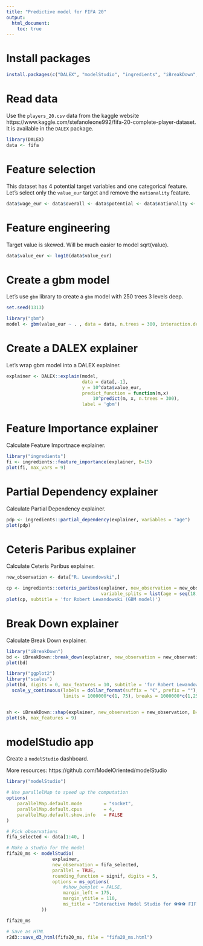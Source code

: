 ```yaml
---
title: "Predictive model for FIFA 20"
output: 
  html_document:
    toc: true
---
```


# Install packages

```r
install.packages(c("DALEX", "modelStudio", "ingredients", "iBreakDown", "gbm")
```

# Read data

Use the `players_20.csv` data from the kaggle website https://www.kaggle.com/stefanoleone992/fifa-20-complete-player-dataset.
It is available in the `DALEX` package.

```r
library(DALEX)
data <- fifa
```

# Feature selection

This dataset has 4 potential target variables and one categorical feature.
Let's select only the `value_eur` target and remove the `nationality` feature.

```r
data$wage_eur <- data$overall <- data$potential <- data$nationality <- NULL
```

# Feature engineering

Target value is skewed. Will be much easier to model sqrt(value).

```r
data$value_eur <- log10(data$value_eur)
```

# Create a gbm model

Let's use `gbm` library to create a `gbm` model with 250 trees 3 levels deep.

```r
set.seed(1313)

library("gbm")
model <- gbm(value_eur ~ . , data = data, n.trees = 300, interaction.depth = 4)
```

# Create a DALEX explainer

Let's wrap gbm model into a DALEX explainer.

```r
explainer <- DALEX::explain(model, 
                            data = data[,-1], 
                            y = 10^data$value_eur, 
                            predict_function = function(m,x) 
                                10^predict(m, x, n.trees = 300),
                            label = 'gbm')
```

# Feature Importance explainer

Calculate Feature Importnace explainer.

```r
library("ingredients")
fi <- ingredients::feature_importance(explainer, B=15)
plot(fi, max_vars = 9)
```

# Partial Dependency explainer

Calculate Partial Dependency explainer.

```r
pdp <- ingredients::partial_dependency(explainer, variables = "age")
plot(pdp)
```

# Ceteris Paribus explainer

Calculate Ceteris Paribus explainer.

```r
new_observation <- data["R. Lewandowski",]

cp <- ingredients::ceteris_paribus(explainer, new_observation = new_observation, variables = "age",
                                   variable_splits = list(age = seq(18,45,0.1)))
plot(cp, subtitle = 'for Robert Lewandowski (GBM model)')
```

# Break Down explainer

Calculate Break Down explainer.

```r
library("iBreakDown")
bd <- iBreakDown::break_down(explainer, new_observation = new_observation)
plot(bd)

library("ggplot2")
library("scales")
plot(bd, digits = 0, max_features = 10, subtitle = 'for Robert Lewandowski') +  
  scale_y_continuous(labels = dollar_format(suffix = "€", prefix = ""), name = "Estimated value",
                     limits = 1000000*c(1, 75), breaks = 1000000*c(1,25,50,75))


sh <- iBreakDown::shap(explainer, new_observation = new_observation, B=15)
plot(sh, max_features = 9)
```

# modelStudio app

Create a `modelStudio` dashboard.

More resources: https://github.com/ModelOriented/modelStudio

```r
library("modelStudio")

# Use parallelMap to speed up the computation
options(
    parallelMap.default.mode        = "socket",
    parallelMap.default.cpus        = 4,
    parallelMap.default.show.info   = FALSE
)

# Pick observations
fifa_selected <- data[1:40, ]

# Make a studio for the model
fifa20_ms <- modelStudio(
                 explainer, 
                 new_observation = fifa_selected,
                 parallel = TRUE,
                 rounding_function = signif, digits = 5,
                 options = ms_options(
                     #show_boxplot = FALSE,
                     margin_left = 175,
                     margin_ytitle = 110,
                     ms_title = "Interactive Model Studio for ⚽⚽⚽ FIFA 20 ⚽⚽⚽ (GBM model)"
             ))

fifa20_ms

# Save as HTML
r2d3::save_d3_html(fifa20_ms, file = "fifa20_ms.html")

```

